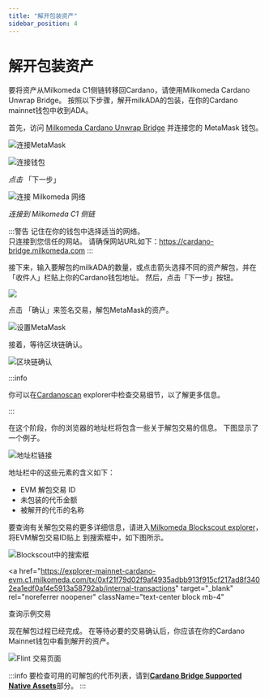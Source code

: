 ```yaml
---
title: "解开包装资产"
sidebar_position: 4
---
```



# 解开包装资产

要将资产从Milkomeda C1侧链转移回Cardano，请使用Milkomeda Cardano Unwrap Bridge。 按照以下步骤，解开milkADA的包装，在你的Cardano mainnet钱包中收到ADA。 &#x20;

首先，访问 [Milkomeda Cardano Unwrap Bridge](https://cardano-bridge.milkomeda.com/bridge) 并连接您的 MetaMask 钱包。

![连接MetaMask](/img/connect-metamask.png)

![连接钱包](/img/connect-wallet.png)

_点击_ 「下一步」

![连接 Milkomeda 网络](/img/connect-milkomeda.png)

_连接到 Milkomeda C1 侧链_

:::警告 记住在你的钱包中选择适当的网络。 <br /> 只连接到您信任的网站。 请确保网站URL如下：https://cardano-bridge.milkomeda.com :::

接下来，输入要解包的milkADA的数量，或点击箭头选择不同的资产解包，并在「收件人」栏贴上你的Cardano钱包地址。 然后，点击「下一步」按钮。

<img className="img-full" src={tokenSelection} />

点击 「确认」来签名交易，解包MetaMask的资产。

![设置MetaMask](/img/confirm-metamask.png)

接着，等待区块链确认。

<img className="img-full" src={blockchainConfirmation} alt="区块链确认" />

:::info

你可以在[Cardanoscan](https://cardanoscan.io) explorer中检查交易细节，以了解更多信息。

:::

在这个阶段，你的浏览器的地址栏将包含一些关于解包交易的信息。 下图显示了一个例子。

<img className="img-full" src={addressBar} alt="地址栏链接" />

地址栏中的这些元素的含义如下：

- EVM 解包交易 ID
- 未包装的代币金额
- 被解开的代币的名称

要查询有关解包交易的更多详细信息，请进入[Milkomeda Blockscout explorer](https://explorer-mainnet-cardano-evm.c1.milkomeda.com/)，将EVM解包交易ID贴上 到搜索框中，如下图所示。

<img className="img-full" src={searchBox} alt="Blockscout中的搜索框" />

<a
  href="https://explorer-mainnet-cardano-evm.c1.milkomeda.com/tx/0xf21f79d02f9af4935adbb913f915cf217ad8f3402ea1edf0af4e5913a58792ab/internal-transactions"
  target="_blank"
  rel="noreferrer noopener"
  className="text-center block mb-4"
>
  查询示例交易
</a>

现在解包过程已经完成。 在等待必要的交易确认后，你应该在你的Cardano Mainnet钱包中看到解开的资产。

![Flint 交易页面](/img/flint-transactions.png)

:::info 要检查可用的可解包的代币列表，请到[**Cardano Bridge Supported Native Assets**](./cardano-bridge-supported-native-assets)部分。 :::

